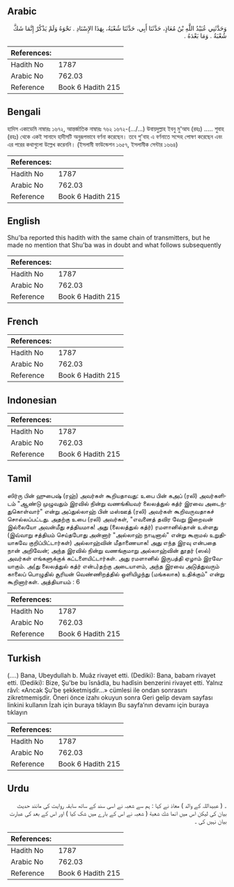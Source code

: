 ## Arabic


<div dir="rtl" lang="ar" style={{fontSize:'larger',backgroundColor:'#f8f9fa',padding:20}}>
وَحَدَّثَنِي عُبَيْدُ اللَّهِ بْنُ مُعَاذٍ، حَدَّثَنَا أَبِي، حَدَّثَنَا شُعْبَةُ، بِهَذَا الإِسْنَادِ ‏.‏ نَحْوَهُ وَلَمْ يَذْكُرْ إِنَّمَا شَكَّ شُعْبَةُ ‏.‏ وَمَا بَعْدَهُ ‏.‏
</div>
<div style={{backgroundColor:'#f8f9fa',padding:20, marginBottom: 10}}><table> <thead> <tr> <th>References:</th> <th></th> </tr> </thead> <tbody><tr><td>Hadith No</td><td>1787</td></tr><tr><td>Arabic No</td><td>762.03</td></tr><tr><td>Reference</td><td>Book 6 Hadith 215</td></tr></tbody></table></div>

## Bengali


<div dir="ltr" lang="bn" style={{fontSize:'larger',backgroundColor:'#f8f9fa',padding:20}}>
হাদিস একাডেমি নাম্বারঃ ১৬৭২, আন্তর্জাতিক নাম্বারঃ ৭৬২ ১৬৭২-(.../...) উবায়দুল্লাহ ইবনু মু'আয (রহঃ) ..... শুবাহ (রহঃ) থেকে একই সানাদে হাদীসটি অনুরূপভাবে বর্ণনা করেছেন। তবে শু'বাহ এ বর্ণনাতে সন্দেহ পোষণ করেছেন এবং এর পরের কথাগুলো উল্লেখ করেননি। (ইসলামী ফাউন্ডেশন ১৬৫৭, ইসলামীক সেন্টার ১৬৬৪)
</div>
<div style={{backgroundColor:'#f8f9fa',padding:20, marginBottom: 10}}><table> <thead> <tr> <th>References:</th> <th></th> </tr> </thead> <tbody><tr><td>Hadith No</td><td>1787</td></tr><tr><td>Arabic No</td><td>762.03</td></tr><tr><td>Reference</td><td>Book 6 Hadith 215</td></tr></tbody></table></div>

## English


<div dir="ltr" lang="en" style={{fontSize:'larger',backgroundColor:'#f8f9fa',padding:20}}>
Shu'ba reported this hadith with the same chain of transmitters, but he made no mention that Shu'ba was in doubt and what follows subsequently
</div>
<div style={{backgroundColor:'#f8f9fa',padding:20, marginBottom: 10}}><table> <thead> <tr> <th>References:</th> <th></th> </tr> </thead> <tbody><tr><td>Hadith No</td><td>1787</td></tr><tr><td>Arabic No</td><td>762.03</td></tr><tr><td>Reference</td><td>Book 6 Hadith 215</td></tr></tbody></table></div>

## French


<div dir="ltr" lang="fr" style={{fontSize:'larger',backgroundColor:'#f8f9fa',padding:20}}>

</div>
<div style={{backgroundColor:'#f8f9fa',padding:20, marginBottom: 10}}><table> <thead> <tr> <th>References:</th> <th></th> </tr> </thead> <tbody><tr><td>Hadith No</td><td>1787</td></tr><tr><td>Arabic No</td><td>762.03</td></tr><tr><td>Reference</td><td>Book 6 Hadith 215</td></tr></tbody></table></div>

## Indonesian


<div dir="ltr" lang="id" style={{fontSize:'larger',backgroundColor:'#f8f9fa',padding:20}}>

</div>
<div style={{backgroundColor:'#f8f9fa',padding:20, marginBottom: 10}}><table> <thead> <tr> <th>References:</th> <th></th> </tr> </thead> <tbody><tr><td>Hadith No</td><td>1787</td></tr><tr><td>Arabic No</td><td>762.03</td></tr><tr><td>Reference</td><td>Book 6 Hadith 215</td></tr></tbody></table></div>

## Tamil


<div dir="ltr" lang="ta" style={{fontSize:'larger',backgroundColor:'#f8f9fa',padding:20}}>
ஸிர்ரு பின் ஹுபைஷ் (ரஹ்) அவர்கள் கூறியதாவது: உபை பின் கஅப் (ரலி) அவர்களிடம் "ஆண்டு முழுவதும் இரவில் நின்று வணங்கியவர் லைலத்துல் கத்ர் இரவை அடைந்துகொள்வார்" என்று அப்துல்லாஹ் பின் மஸ்ஊத் (ரலி) அவர்கள் கூறிவருவதாகச் சொல்லப்பட்டது. அதற்கு உபை (ரலி) அவர்கள், "எவனைத் தவிர வேறு இறைவன் இல்லையோ அவன்மீது சத்தியமாக! அது (லைலத்துல் கத்ர்) ரமளானில்தான் உள்ளது (இவ்வாறு சத்தியம் செய்தபோது அன்னார் "அல்லாஹ் நாடினால்" என்று கூறாமல் உறுதியாகவே குறிப்பிட்டார்கள்) அல்லாஹ்வின் மீதாணையாக! அது எந்த இரவு என்பதை நான் அறிவேன்; அந்த இரவில் நின்று வணங்குமாறு அல்லாஹ்வின் தூதர் (ஸல்) அவர்கள் எங்களுக்குக் கட்டளையிட்டார்கள். அது ரமளானில் இருபத்தி ஏழாம் இரவேயாகும். அ(து லைலத்துல் கத்ர் என்ப)தற்கு அடையாளம், அந்த இரவை அடுத்துவரும் காலைப் பொழுதில் சூரியன் வெண்ணிறத்தில் ஒளியிழந்து (மங்கலாக) உதிக்கும்" என்று கூறினார்கள். அத்தியாயம் : 6
</div>
<div style={{backgroundColor:'#f8f9fa',padding:20, marginBottom: 10}}><table> <thead> <tr> <th>References:</th> <th></th> </tr> </thead> <tbody><tr><td>Hadith No</td><td>1787</td></tr><tr><td>Arabic No</td><td>762.03</td></tr><tr><td>Reference</td><td>Book 6 Hadith 215</td></tr></tbody></table></div>

## Turkish


<div dir="ltr" lang="tr" style={{fontSize:'larger',backgroundColor:'#f8f9fa',padding:20}}>
(….) Bana, Ubeydullah b. Muâz rivayet etti. (Dediki): Bana, babam rivayet etti. (Dediki): Bize, Şu'be bu îsnâdla, bu hadîsin benzerini rivayet etti. Yalnız râvî: «Ancak Şu'be şekketmişdir...» cümlesi ile ondan sonrasını zikretmemişdir. Öneri önce izahı okuyun sonra Geri gelip devam sayfası linkini kullanın İzah için buraya tıklayın Bu sayfa’nın devamı için buraya tıklayın
</div>
<div style={{backgroundColor:'#f8f9fa',padding:20, marginBottom: 10}}><table> <thead> <tr> <th>References:</th> <th></th> </tr> </thead> <tbody><tr><td>Hadith No</td><td>1787</td></tr><tr><td>Arabic No</td><td>762.03</td></tr><tr><td>Reference</td><td>Book 6 Hadith 215</td></tr></tbody></table></div>

## Urdu


<div dir="rtl" lang="ur" style={{fontSize:'larger',backgroundColor:'#f8f9fa',padding:20}}>
۔ ( عبیداللہ کے والد ) معاذ نے کہا : ہم سے شعبہ نے اسی سند کے ساتھ سابقہ روایت کی مانند حدیث بیان کی لیکن اس میں انما شك شعبة ( شعبہ نے اس کے بارے میں شک کیا ) اور اس کے بعد کی عبارت بیان نہیں کی ۔
</div>
<div style={{backgroundColor:'#f8f9fa',padding:20, marginBottom: 10}}><table> <thead> <tr> <th>References:</th> <th></th> </tr> </thead> <tbody><tr><td>Hadith No</td><td>1787</td></tr><tr><td>Arabic No</td><td>762.03</td></tr><tr><td>Reference</td><td>Book 6 Hadith 215</td></tr></tbody></table></div>